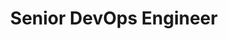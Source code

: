 ---
name: "Jose Szychowski"
bio: "Backend developer, passionate about creating innovative solutions and tackling big challenges."
title: "Senior DevOps Engineer"
avatar: "../../assets/images/authors/jose.png"
isTeam: true
team: "team"
position: "Engineering"
order: 6
social:
  github: "https://github.com/jose-szychowski"
  linkedin: "https://www.linkedin.com/in/jose-szychowski/"
--- 